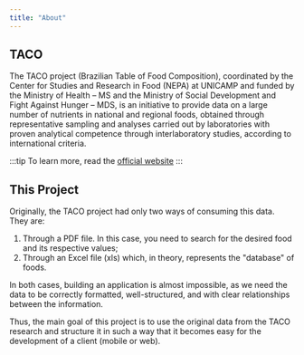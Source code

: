```yaml
---
title: "About"
---
```


## TACO

The TACO project (Brazilian Table of Food Composition), coordinated by the Center for Studies and Research in Food (NEPA) at UNICAMP and funded by the Ministry of Health – MS and the Ministry of Social Development and Fight Against Hunger – MDS, is an initiative to provide data on a large number of nutrients in national and regional foods, obtained through representative sampling and analyses carried out by laboratories with proven analytical competence through interlaboratory studies, according to international criteria.

:::tip
To learn more, read the [official website](http://www.nepa.unicamp.br/taco/home.php?ativo=home)
:::

## This Project

Originally, the TACO project had only two ways of consuming this data. They are:

1. Through a PDF file. In this case, you need to search for the desired food and its respective values;
2. Through an Excel file (xls) which, in theory, represents the "database" of foods.

In both cases, building an application is almost impossible, as we need the data to be correctly formatted, well-structured, and with clear relationships between the information.

Thus, the main goal of this project is to use the original data from the TACO research and structure it in such a way that it becomes easy for the development of a client (mobile or web).
